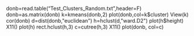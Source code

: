 
donb=read.table("Test_Clusters_Random.txt",header=F)
donb=as.matrix(donb)
k=kmeans(donb,2)
plot(donb,col=k$cluster)
View(k)
cor(donb)
d=dist(donb,"euclidean")
h=hclust(d,"ward.D2")
plot(h$height)
X11()
plot(h)
rect.hclust(h,3)
c=cutree(h,3)
X11()
plot(donb, col=c)